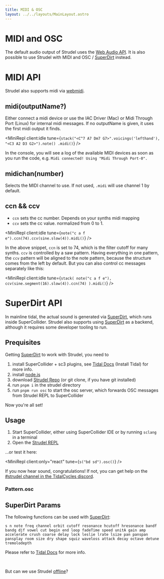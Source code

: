 ```yaml
---
title: MIDI & OSC
layout: ../../layouts/MainLayout.astro
---
```



# MIDI and OSC

The default audio output of Strudel uses the [Web Audio API](https://developer.mozilla.org/en-US/docs/Web/API/Web_Audio_API).
It is also possible to use Strudel with MIDI and OSC / [SuperDirt](https://github.com/musikinformatik/SuperDirt/) instead.

# MIDI API

Strudel also supports midi via [webmidi](https://npmjs.com/package/webmidi).

## midi(outputName?)

Either connect a midi device or use the IAC Driver (Mac) or Midi Through Port (Linux) for internal midi messages.
If no outputName is given, it uses the first midi output it finds.

<MiniRepl
  client:idle
  tune={`stack("<C^7 A7 Dm7 G7>".voicings('lefthand'), "<C3 A2 D3 G2>").note()
  .midi()`}
/>

In the console, you will see a log of the available MIDI devices as soon as you run the code, e.g. `Midi connected! Using "Midi Through Port-0".`

## midichan(number)

Selects the MIDI channel to use. If not used, `.midi` will use channel 1 by default.

## ccn && ccv

- `ccn` sets the cc number. Depends on your synths midi mapping
- `ccv` sets the cc value. normalized from 0 to 1.

<MiniRepl client:idle tune={`note("c a f e").ccn(74).ccv(sine.slow(4)).midi()`} />

In the above snippet, `ccn` is set to 74, which is the filter cutoff for many synths. `ccv` is controlled by a saw pattern.
Having everything in one pattern, the `ccv` pattern will be aligned to the note pattern, because the structure comes from the left by default.
But you can also control cc messages separately like this:

<MiniRepl
  client:idle
  tune={`stack(
  note("c a f e"),
  ccv(sine.segment(16).slow(4)).ccn(74)
).midi()`}
/>

# SuperDirt API

In mainline tidal, the actual sound is generated via [SuperDirt](https://github.com/musikinformatik/SuperDirt/), which runs inside SuperCollider.
Strudel also supports using [SuperDirt](https://github.com/musikinformatik/SuperDirt/) as a backend, although it requires some developer tooling to run.

## Prequisites

Getting [SuperDirt](https://github.com/musikinformatik/SuperDirt/) to work with Strudel, you need to

1. install SuperCollider + sc3 plugins, see [Tidal Docs](https://tidalcycles.org/docs/) (Install Tidal) for more info.
2. install [node.js](https://nodejs.org/en/)
3. download [Strudel Repo](https://github.com/tidalcycles/strudel/) (or git clone, if you have git installed)
4. run `pnpm i` in the strudel directory
5. run `pnpm run osc` to start the osc server, which forwards OSC messages from Strudel REPL to SuperCollider

Now you're all set!

## Usage

1. Start SuperCollider, either using SuperCollider IDE or by running `sclang` in a terminal
2. Open the [Strudel REPL](https://strudel.tidalcycles.org/#cygiYmQgc2QiKS5vc2MoKQ%3D%3D)

...or test it here:

<MiniRepl client:only="react" tune={`s("bd sd").osc()`} />

If you now hear sound, congratulations! If not, you can get help on the [#strudel channel in the TidalCycles discord](https://discord.com/invite/HGEdXmRkzT).

### Pattern.osc

<JsDoc client:idle name="Pattern.osc" h={0} />

## SuperDirt Params

The following functions can be used with [SuperDirt](https://github.com/musikinformatik/SuperDirt/):

`s n note freq channel orbit cutoff resonance hcutoff hresonance bandf bandq djf vowel cut begin end loop fadeTime speed unitA gain amp accelerate crush coarse delay lock leslie lrate lsize pan panspan pansplay room size dry shape squiz waveloss attack decay octave detune tremolodepth`

Please refer to [Tidal Docs](https://tidalcycles.org/) for more info.

<br />

But can we use Strudel [offline](/learn/pwa)?
